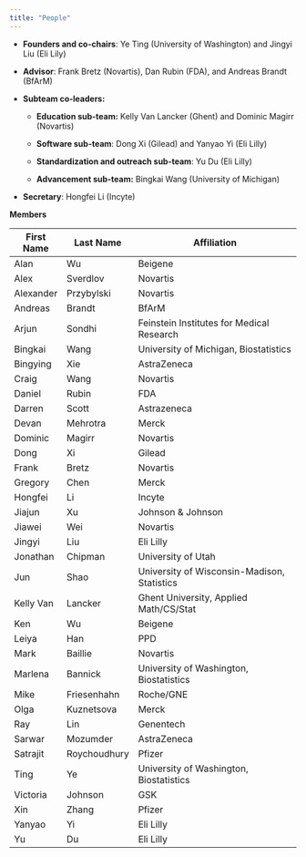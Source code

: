 ```yaml
---
title: "People"
---
```


-   **Founders and co-chairs**: Ye Ting (University of Washington) and Jingyi Liu (Eli Lily)

-   **Advisor**: Frank Bretz (Novartis), Dan Rubin (FDA), and Andreas Brandt (BfArM)

-   **Subteam co-leaders:**

    -   **Education sub-team:** Kelly Van Lancker (Ghent) and Dominic Magirr (Novartis)

    -   **Software sub-team**: Dong Xi (Gilead) and Yanyao Yi (Eli Lilly)

    -   **Standardization and outreach sub-team**: Yu Du (Eli Lilly)

    -   **Advancement sub-team:** Bingkai Wang (University of Michigan)

-   **Secretary**: Hongfei Li (Incyte)

**Members**

| First Name | Last Name    | Affiliation                                 |
|------------|--------------|---------------------------------------------|
| Alan       | Wu           | Beigene                                     |
| Alex       | Sverdlov     | Novartis                                    |
| Alexander  | Przybylski   | Novartis                                    |
| Andreas    | Brandt       | BfArM                                       |
| Arjun      | Sondhi       | Feinstein Institutes for Medical Research   |
| Bingkai    | Wang         | University of Michigan, Biostatistics       |
| Bingying   | Xie          | AstraZeneca                                 |
| Craig      | Wang         | Novartis                                    |
| Daniel     | Rubin        | FDA                                         |
| Darren     | Scott        | Astrazeneca                                 |
| Devan      | Mehrotra     | Merck                                       |
| Dominic    | Magirr       | Novartis                                    |
| Dong       | Xi           | Gilead                                      |
| Frank      | Bretz        | Novartis                                    |
| Gregory    | Chen         | Merck                                       |
| Hongfei    | Li           | Incyte                                      |
| Jiajun     | Xu           | Johnson & Johnson                           |
| Jiawei     | Wei          | Novartis                                    |
| Jingyi     | Liu          | Eli Lilly                                   |
| Jonathan   | Chipman      | University of Utah                          |
| Jun        | Shao         | University of Wisconsin-Madison, Statistics |
| Kelly Van  | Lancker      | Ghent University, Applied Math/CS/Stat      |
| Ken        | Wu           | Beigene                                     |
| Leiya      | Han          | PPD                                         |
| Mark       | Baillie      | Novartis                                    |
| Marlena    | Bannick      | University of Washington, Biostatistics     |
| Mike       | Friesenhahn  | Roche/GNE                                   |
| Olga       | Kuznetsova   | Merck                                       |
| Ray        | Lin          | Genentech                                   |
| Sarwar     | Mozumder     | AstraZeneca                                 |
| Satrajit   | Roychoudhury | Pfizer                                      |
| Ting       | Ye           | University of Washington, Biostatistics     |
| Victoria   | Johnson      | GSK                                         |
| Xin        | Zhang        | Pfizer                                      |
| Yanyao     | Yi           | Eli Lilly                                   |
| Yu         | Du           | Eli Lilly                                   |
